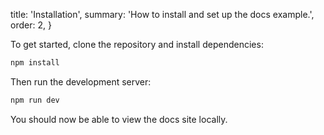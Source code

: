   title: 'Installation',
  summary: 'How to install and set up the docs example.',
  order: 2,
}

To get started, clone the repository and install dependencies:

```bash
npm install
```

Then run the development server:

```bash
npm run dev
```

You should now be able to view the docs site locally.
